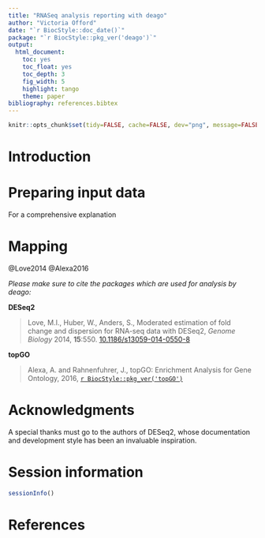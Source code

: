 ```yaml
---
title: "RNASeq analysis reporting with deago"
author: "Victoria Offord"
date: "`r BiocStyle::doc_date()`"
package: "`r BiocStyle::pkg_ver('deago')`"
output: 
  html_document:
    toc: yes
    toc_float: yes
    toc_depth: 3
    fig_width: 5
    highlight: tango
    theme: paper
bibliography: references.bibtex
---
```


```r
knitr::opts_chunk$set(tidy=FALSE, cache=FALSE, dev="png", message=FALSE, error=FALSE, warning=TRUE)
```	

# Introduction



# Preparing input data

For a comprehensive explanation


# Mapping


@Love2014
@Alexa2016

*Please make sure to cite the packages which are used for analysis by deago:*

**DESeq2**

> Love, M.I., Huber, W., Anders, S.,
> Moderated estimation of fold change and dispersion for RNA-seq data with DESeq2, 
> *Genome Biology* 2014, **15**:550.
> [10.1186/s13059-014-0550-8](http://dx.doi.org/10.1186/s13059-014-0550-8)

**topGO**

> Alexa, A. and Rahnenfuhrer, J., 
> topGO: Enrichment Analysis for Gene Ontology, 2016,
> [`r BiocStyle::pkg_ver('topGO')`](https://bioconductor.org/packages/release/bioc/html/topGO.html)

# Acknowledgments

A special thanks must go to the authors of DESeq2, whose documentation and development style has been an invaluable inspiration. 

# Session information

```r
sessionInfo()
```

# References
